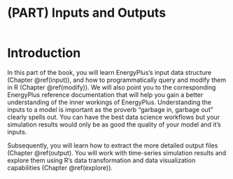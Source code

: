 # (PART) Inputs and Outputs {-}

```r
```

# Introduction {#input-output}

In this part of the book, you will learn EnergyPlus's input data structure (Chapter \@ref(input)), and how to programmatically query and modify them in R (Chapter \@ref(modify)). We will also point you to the corresponding EnergyPlus reference documentation that will help you gain a better understanding of the inner workings of EnergyPlus. Understanding the inputs to a model is important as the proverb "garbage in, garbage out" clearly spells out. You can have the best data science workflows but your simulation results would only be as good the quality of your model and it's inputs. 

Subsequently, you will learn how to extract the more detailed output files (Chapter \@ref(output). You will work with time-series simulation results and explore them using R's data transformation and data visualization capabilities (Chapter \@ref(explore)). 


